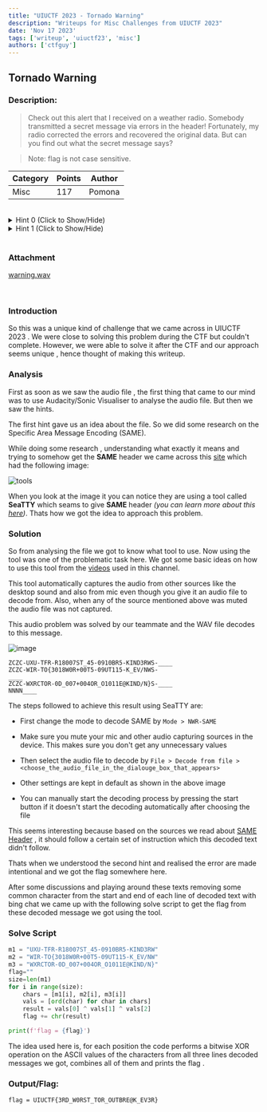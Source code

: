 ```yaml
---
title: "UIUCTF 2023 - Tornado Warning"
description: "Writeups for Misc Challenges from UIUCTF 2023"
date: 'Nov 17 2023'
tags: ['writeup', 'uiuctf23', 'misc']
authors: ['ctfguy']
---
```


## Tornado Warning

### Description:

> Check out this alert that I received on a weather radio. Somebody transmitted a secret message via errors in the header! Fortunately, my radio corrected the errors and recovered the original data. But can you find out what the secret message says?


> Note: flag is not case sensitive.


|**Category** | **Points** | **Author** |
| --- | --- | --- |
|Misc | 117 | Pomona|
  
<br>

<details>
    <summary>Hint 0 (Click to Show/Hide)</summary>
<br>
The header is encoded with Specific Area Message Encoding.

</details>


<details>
    <summary>Hint 1 (Click to Show/Hide)</summary>
<br>
The three buzzes are supposed to be identical, but in this challenge, they are different due to errors.
</details>

<br>


### Attachment

[warning.wav](https://2023.uiuc.tf/files/ff16d04bef6f15d6da26adab17478046/warning.wav)



<br>

### Introduction 

So this was a unique kind of challenge that we came across in UIUCTF 2023 . We were close to solving this problem during the CTF but couldn't complete. However, we were able to solve it after the CTF and our approach seems unique , hence thought of making this writeup.
<br>

### Analysis

First as soon as we saw the audio file , the first thing that came to our mind was to use Audacity/Sonic Visualiser to analyse the audio file. But then we saw the hints.

The first hint gave us an idea about the file. So we did some research on the Specific Area Message Encoding (SAME).

While doing some research , understanding what exactly it means and trying to somehow get the **SAME** header we came across this [site](https://codepen.io/cosmicduncan1337/full/XxGoNE) which had the following image:

![tools](https://i.imgur.com/GhzYLee.png)

When you look at the image it you can notice they are using a tool called **SeaTTY** which seams to give **SAME** header *(you can learn more about this [here](https://emergencyalertsystem.fandom.com/wiki/Specific_Area_Message_Encoding))*. Thats how we got the idea to approach this problem.

### Solution

So from analysing the file we got to know what tool to use. Now using the tool was one of the problematic task here. We got some basic ideas on how to use this tool from the [videos](https://www.youtube.com/watch?v=AiXKs5VYR9k) used in this channel.

This tool automatically captures the audio from other sources like the desktop sound and also from mic even though you give it an audio file to decode from. Also, when any of the source mentioned above was muted the audio file was not captured. 

This audio problem was solved by our teammate and the WAV file decodes to this message.

![image](https://github.com/ctfguy/My_CTF_Writeups/assets/138273779/9ea9d2b8-9295-4922-9bee-829716fce1f1)


```
ZCZC-UXU-TFR-R18007ST_45-0910BR5-KIND3RWS-____
ZCZC-WIR-TO{3018W0R+00T5-09UT115-K_EV/NWS-
____
ZCZC-WXRCTOR-0D_007+004OR_O1011E@KIND/N}S-____
NNNN____
```

The steps followed to achieve this result using SeaTTY are:

* First change the mode to decode SAME by `Mode > NWR-SAME`

* Make sure you mute your mic and other audio capturing sources in the device. This makes sure you don't get any unnecessary values

* Then select the audio file to decode by `File > Decode from file > <choose_the_audio_file_in_the_dialouge_box_that_appears>` 

* Other settings are kept in default as shown in the above image
  
* You can manually start the decoding process by pressing the start button if it doesn't start the decoding automatically after choosing the file

This seems interesting because based on the sources we read about [SAME Header](https://emergencyalertsystem.fandom.com/wiki/Specific_Area_Message_Encoding) , it should follow a certain set of instruction which this decoded text didn't follow.

Thats when we understood the second hint and realised the error are made intentional and we got the flag somewhere here. 

After some discussions and playing around these texts removing some common character from the start and end of each line of decoded text with bing chat we came up with the following solve script to get the flag from these decoded message we got using the tool.

### Solve Script

```py
m1 = "UXU-TFR-R18007ST_45-0910BR5-KIND3RW"
m2 = "WIR-TO{3018W0R+00T5-09UT115-K_EV/NW"
m3 = "WXRCTOR-0D_007+004OR_O1011E@KIND/N}"
flag=""
size=len(m1)
for i in range(size):
    chars = [m1[i], m2[i], m3[i]]
    vals = [ord(char) for char in chars]
    result = vals[0] ^ vals[1] ^ vals[2]
    flag += chr(result)

print(f'flag = {flag}')
```
The idea used here is, for each position the code performs a bitwise XOR operation on the ASCII values of the characters from all three lines decoded messages we got, combines all of them and prints the flag .

### Output/Flag:

`flag = UIUCTF{3RD_W0RST_TOR_OUTBRE@K_EV3R}`

